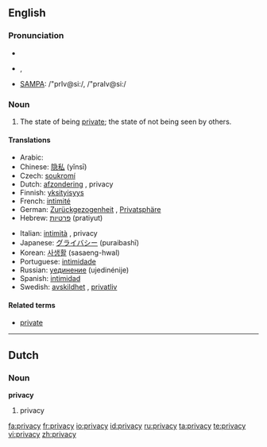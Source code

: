 ==English==

===Pronunciation===
*{{AHD|prĭ'və-sē, prī'və-sē}}
*{{IPA|/ˈprɪvəsiː/}}, {{IPAchar|/ˈpraɪvəsiː/}}
*[[w:SAMPA|SAMPA]]: /"prIv@si:/, /"praIv@si:/

===Noun===
{{wikipedia}}
{{en-noun|-}}

# The state of being [[private]]; the state of not being seen by others.

====Translations====
{{trans-top|state of being private}}
*Arabic: {{Arab|[[سرية]]}} {{IPAchar|(seríyya)}} {{f}}
*Chinese: [[隐私]] (yǐnsī)
*Czech: [[soukromí]] {{n}}
*Dutch: [[afzondering]] {{f}}, privacy {{f}}
*Finnish: [[yksityisyys]]
*French: [[intimité]] {{f}}
*German: [[Zurückgezogenheit]] {{f}}, [[Privatsphäre]] {{f}}
*Hebrew: [[פרטיות]] (pratiyut) {{f}}
{{trans-mid}}
*Italian: [[intimità]] {{f}}, privacy {{f}}
*Japanese: [[グライバシー]] (puraibashī)
*Korean: [[사생활]] (sasaeng-hwal)
*Portuguese: [[intimidade]] {{f}}
*Russian: [[уединение]] (ujedinénije) {{n}}
*Spanish: [[intimidad]] {{f}}
*Swedish: [[avskildhet]] {{c}}, [[privatliv]]
{{trans-bottom}}

====Related terms====
*[[private]]

----

==Dutch==

===Noun===
'''privacy''' {{f}}

# privacy

[[fa:privacy]]
[[fr:privacy]]
[[io:privacy]]
[[id:privacy]]
[[ru:privacy]]
[[ta:privacy]]
[[te:privacy]]
[[vi:privacy]]
[[zh:privacy]]